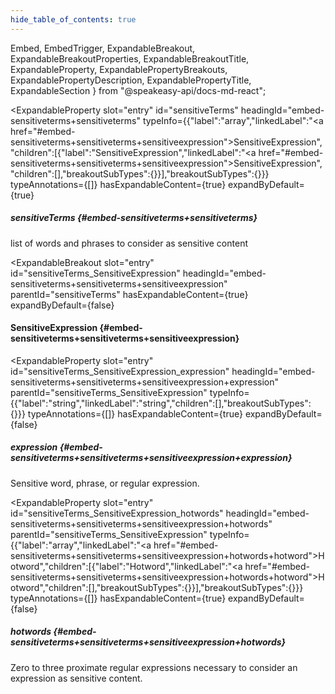 ```yaml
---
hide_table_of_contents: true
---
```

  Embed,
  EmbedTrigger,
  ExpandableBreakout,
  ExpandableBreakoutProperties,
  ExpandableBreakoutTitle,
  ExpandableProperty,
  ExpandablePropertyBreakouts,
  ExpandablePropertyDescription,
  ExpandablePropertyTitle,
  ExpandableSection
} from "@speakeasy-api/docs-md-react";

<ExpandableSection>

<ExpandableProperty
  slot="entry"
  id="sensitiveTerms"
  headingId="embed-sensitiveterms+sensitiveterms"
  typeInfo={{"label":"array","linkedLabel":"<a href=\"#embed-sensitiveterms+sensitiveterms+sensitiveexpression\">SensitiveExpression</a>","children":[{"label":"SensitiveExpression","linkedLabel":"<a href=\"#embed-sensitiveterms+sensitiveterms+sensitiveexpression\">SensitiveExpression</a>","children":[],"breakoutSubTypes":{}}],"breakoutSubTypes":{}}}
  typeAnnotations={[]}
  hasExpandableContent={true}
  expandByDefault={true}
>

<ExpandablePropertyTitle slot="title">

##### sensitiveTerms \{#embed-sensitiveterms+sensitiveterms\}

</ExpandablePropertyTitle>

<ExpandablePropertyDescription slot="description">

list of words and phrases to consider as sensitive content

</ExpandablePropertyDescription>

<ExpandablePropertyBreakouts slot="breakouts">

<ExpandableBreakout
  slot="entry"
  id="sensitiveTerms_SensitiveExpression"
  headingId="embed-sensitiveterms+sensitiveterms+sensitiveexpression"
  parentId="sensitiveTerms"
  hasExpandableContent={true}
  expandByDefault={false}
>

<ExpandableBreakoutTitle slot="title">

#### SensitiveExpression \{#embed-sensitiveterms+sensitiveterms+sensitiveexpression\}

</ExpandableBreakoutTitle>

<ExpandableBreakoutProperties slot="properties">

<ExpandableProperty
  slot="entry"
  id="sensitiveTerms_SensitiveExpression_expression"
  headingId="embed-sensitiveterms+sensitiveterms+sensitiveexpression+expression"
  parentId="sensitiveTerms_SensitiveExpression"
  typeInfo={{"label":"string","linkedLabel":"string","children":[],"breakoutSubTypes":{}}}
  typeAnnotations={[]}
  hasExpandableContent={true}
  expandByDefault={false}
>

<ExpandablePropertyTitle slot="title">

##### expression \{#embed-sensitiveterms+sensitiveterms+sensitiveexpression+expression\}

</ExpandablePropertyTitle>

<ExpandablePropertyDescription slot="description">

Sensitive word, phrase, or regular expression.

</ExpandablePropertyDescription>

</ExpandableProperty>

<ExpandableProperty
  slot="entry"
  id="sensitiveTerms_SensitiveExpression_hotwords"
  headingId="embed-sensitiveterms+sensitiveterms+sensitiveexpression+hotwords"
  parentId="sensitiveTerms_SensitiveExpression"
  typeInfo={{"label":"array","linkedLabel":"<a href=\"#embed-sensitiveterms+sensitiveterms+sensitiveexpression+hotwords+hotword\">Hotword</a>","children":[{"label":"Hotword","linkedLabel":"<a href=\"#embed-sensitiveterms+sensitiveterms+sensitiveexpression+hotwords+hotword\">Hotword</a>","children":[],"breakoutSubTypes":{}}],"breakoutSubTypes":{}}}
  typeAnnotations={[]}
  hasExpandableContent={true}
  expandByDefault={false}
>

<ExpandablePropertyTitle slot="title">

##### hotwords \{#embed-sensitiveterms+sensitiveterms+sensitiveexpression+hotwords\}

</ExpandablePropertyTitle>

<ExpandablePropertyDescription slot="description">

Zero to three proximate regular expressions necessary to consider an expression as sensitive content.

</ExpandablePropertyDescription>

<Embed slot="embed">

<EmbedTrigger slot="trigger" embedTitle="hotwords" triggerText="View hotwords details">

<Embedhotwords />

</EmbedTrigger>

</Embed>

</ExpandableProperty>

</ExpandableBreakoutProperties>

</ExpandableBreakout>

</ExpandablePropertyBreakouts>

</ExpandableProperty>

</ExpandableSection>